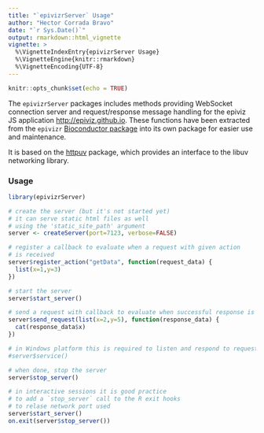 ```yaml
---
title: "`epivizrServer` Usage"
author: "Hector Corrada Bravo"
date: "`r Sys.Date()`"
output: rmarkdown::html_vignette
vignette: >
  %\VignetteIndexEntry{epivizrServer Usage}
  %\VignetteEngine{knitr::rmarkdown}
  %\VignetteEncoding{UTF-8}
---
```


```r
knitr::opts_chunk$set(echo = TRUE)
```

The `epivizrServer` packages includes methods providing WebSocket connection server and request/response message
handling for the epiviz JS application [http://epiviz.github.io](http://epiviz.github.io). These functions have been extracted from the `epivizr` [Bioconductor package](http://bioconductor.org/packages/release/bioc/html/epivizr.html) into its own package for easier use and maintenance.

It is based on the [httpuv](http://www.github.com/rstudio/httpuv) package, which provides an interface to the libuv networking library. 

### Usage 

```r
library(epivizrServer)

# create the server (but it's not started yet)
# it can serve static html files as well
# using the 'static_site_path' argument
server <- createServer(port=7123, verbose=FALSE)

# register a callback to evaluate when a request with given action
# is received
server$register_action("getData", function(request_data) {
  list(x=1,y=3)
})

# start the server
server$start_server()

# send a request with callback to evaluate when successful response is received
server$send_request(list(x=2,y=5), function(response_data) {
  cat(response_data$x)
})

# in Windows platform this is required to listen and respond to requests
#server$service()

# when done, stop the server
server$stop_server()

# in interactive sessions it is good practice
# to add a `stop_server` call to the R exit hooks
# to relase network port used
server$start_server()
on.exit(server$stop_server())
```

